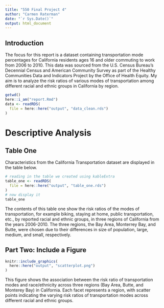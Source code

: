 ```yaml
---
title: "550 Final Project 4"
author: "Carmen Raterman"
date: "`r Sys.Date()`"
output: html_document
---
```


## Introduction

The focus for this report is a dataset containing transportation mode percentages for California residents ages 16 and older commuting to work from 2006 to 2010. This data was sourced from the U.S. Census Bureau's Decennial Census and American Community Survey as part of the Healthy Communities Data and Indicators Project by the Office of Health Equity. My aim is to analyze the risk ratios of various modes of transportation among different racial and ethnic groups in California by region.

```r
getwd()
here::i_am("report.Rmd")
data <- readRDS(
  file = here::here("output", "data_clean.rds")
)

```

# Descriptive Analysis

## Table One

Characteristics from the California Transportation dataset are displayed in the table below.

```r
# reading in the table we created using kableExtra
table_one <- readRDS(
  file = here::here("output", "table_one.rds")
)
# now display it
table_one
```

The contents of this table one show the risk ratios of the modes of transportation, for example biking, staying at home, public transportation, etc., by reported racial and ethnic groups, in three regions of California from the years 2006-2010. The three regions, the Bay Area, Monterrey Bay, and Butte, were chosen due to their differences in size of population, large, medium, and small, respectively.


## Part Two: Include a Figure

```r

knitr::include_graphics(
  here::here("output", "scatterplot.png")
)
```

This figure shows the association between the risk ratio of transportation modes and race/ethnicity across three regions (Bay Area, Butte, and Monterey Bay) in California. Each facet represents a region, with scatter points indicating the varying risk ratios of transportation modes across different racial and ethnic groups.





